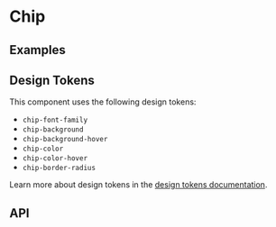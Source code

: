 
<Meta title="Docs/Components/Elements/Chip" />

# Chip

## Examples
<Canvas sourceState="shown" of={ChipStories.Colors} />
<Canvas sourceState="shown" of={ChipStories.Sizes} />
<Canvas sourceState="shown" of={ChipStories.Variants} />
<Canvas sourceState="shown" of={ChipStories.StartAdornment} />
<Canvas sourceState="shown" of={ChipStories.EndAdornment} />
<Canvas sourceState="shown" of={ChipStories.StartEndAdornment} />
<Canvas sourceState="shown" of={ChipStories.Selectable} />

## Design Tokens
This component uses the following design tokens:

- `chip-font-family`
- `chip-background`
- `chip-background-hover`
- `chip-color`
- `chip-color-hover`
- `chip-border-radius`

Learn more about design tokens in the [design tokens documentation](?path=/story/docs-design-tokens-getting-started--page).

## API
<ArgsTable of={Chip} />
